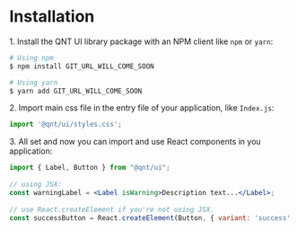 
<Meta title="Get started/1. Installation" />

# Installation

<Label>1. Install the QNT UI library package with an NPM client like <code>npm</code> or <code>yarn</code>:</Label>

```bash
# Using npm
$ npm install GIT_URL_WILL_COME_SOON
```

```bash
# Using yarn
$ yarn add GIT_URL_WILL_COME_SOON
```

<Label>2. Import main css file in the entry file of your application, like <code>Index.js</code>:</Label>

```jsx
import '@qnt/ui/styles.css';
```

<Label>3. All set and now you can import and use React components in you application:</Label>

```jsx
import { Label, Button } from "@qnt/ui";
 
// using JSX:
const warningLabel = <Label isWarning>Description text...</Label>;
 
// use React.createElement if you're not using JSX.
const successButton = React.createElement(Button, { variant: 'success' }, "Button Text");
```
